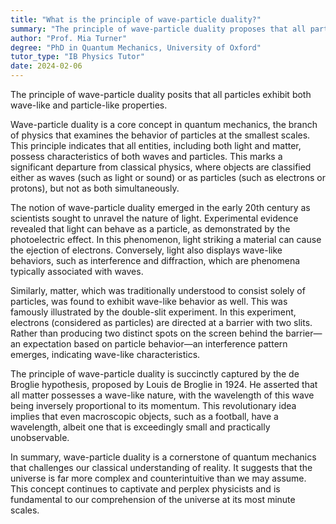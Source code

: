 ```yaml
---
title: "What is the principle of wave-particle duality?"
summary: "The principle of wave-particle duality proposes that all particles exhibit both wave and particle properties."
author: "Prof. Mia Turner"
degree: "PhD in Quantum Mechanics, University of Oxford"
tutor_type: "IB Physics Tutor"
date: 2024-02-06
---
```


The principle of wave-particle duality posits that all particles exhibit both wave-like and particle-like properties.

Wave-particle duality is a core concept in quantum mechanics, the branch of physics that examines the behavior of particles at the smallest scales. This principle indicates that all entities, including both light and matter, possess characteristics of both waves and particles. This marks a significant departure from classical physics, where objects are classified either as waves (such as light or sound) or as particles (such as electrons or protons), but not as both simultaneously.

The notion of wave-particle duality emerged in the early 20th century as scientists sought to unravel the nature of light. Experimental evidence revealed that light can behave as a particle, as demonstrated by the photoelectric effect. In this phenomenon, light striking a material can cause the ejection of electrons. Conversely, light also displays wave-like behaviors, such as interference and diffraction, which are phenomena typically associated with waves.

Similarly, matter, which was traditionally understood to consist solely of particles, was found to exhibit wave-like behavior as well. This was famously illustrated by the double-slit experiment. In this experiment, electrons (considered as particles) are directed at a barrier with two slits. Rather than producing two distinct spots on the screen behind the barrier—an expectation based on particle behavior—an interference pattern emerges, indicating wave-like characteristics.

The principle of wave-particle duality is succinctly captured by the de Broglie hypothesis, proposed by Louis de Broglie in 1924. He asserted that all matter possesses a wave-like nature, with the wavelength of this wave being inversely proportional to its momentum. This revolutionary idea implies that even macroscopic objects, such as a football, have a wavelength, albeit one that is exceedingly small and practically unobservable.

In summary, wave-particle duality is a cornerstone of quantum mechanics that challenges our classical understanding of reality. It suggests that the universe is far more complex and counterintuitive than we may assume. This concept continues to captivate and perplex physicists and is fundamental to our comprehension of the universe at its most minute scales.
    
